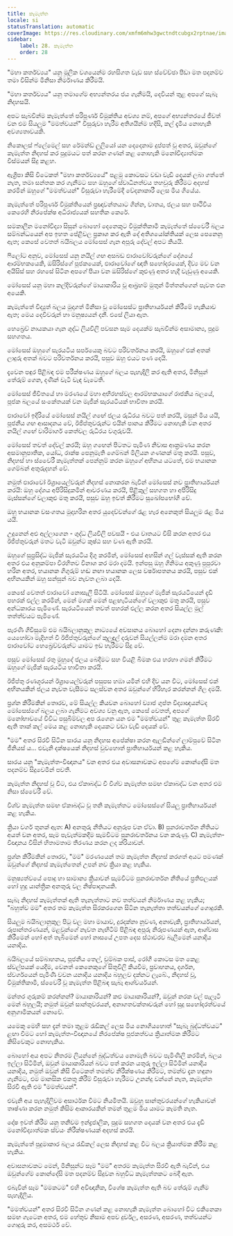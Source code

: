 ```yaml
---
title: කැමැත්ත
locale: si
statusTranslation: automatic
coverImage: https://res.cloudinary.com/xmfm6mhw3gwctndtcubgx2rptnae/image/upload/v1740468922/small_cover_tratado_de_psicologia_revolucionaria_a4c0dca4e0.webp
sidebar:
    label: 28. කැමැත්ත
    order: 28
---
```

"මහා කර්තව්‍යය" යනු මූලික වශයෙන්ම රහසිගත වැඩ සහ ස්වේච්ඡා පීඩා මත පදනම්ව තමා විසින්ම මිනිසා නිර්මාණය කිරීමයි.

"මහා කර්තව්‍යය" යනු තමාගේම අභ්‍යන්තරය ජය ගැනීමයි, දෙවියන් තුළ අපගේ සැබෑ නිදහසයි.

අපට සැබවින්ම කැමැත්තේ පරිපූර්ණ විමුක්තිය අවශ්‍ය නම්, අපගේ අභ්‍යන්තරයේ ජීවත් වන එම සියලුම "මමත්වයන්" විසුරුවා හැරීම අතිශයින්ම හදිසි, කල් දැමිය නොහැකි අවශ්‍යතාවයකි.

නිකොලස් ෆ්ලේමෙල් සහ රේමන්ඩ් ලුලියෝ යන දෙදෙනාම දුප්පත් වූ අතර, ඔවුන්ගේ කැමැත්ත නිදහස් කර පුදුමයට පත් කරන ගණන් කළ නොහැකි මනෝවිද්‍යාත්මක විස්මයන් සිදු කළහ.

ඇග්‍රිපා කිසි විටෙකත් "මහා කර්තව්‍යයේ" පළමු කොටසට වඩා වැඩි දෙයක් ලබා ගත්තේ නැත, තමා සන්තක කර ගැනීමට සහ ඔහුගේ ස්වාධීනත්වය තහවුරු කිරීමට අදහස් කරමින් ඔහුගේ "මමත්වයන්" විසුරුවා හැරීමේදී වේදනාකාරී ලෙස මිය ගියේය.

කැමැත්තේ පරිපූර්ණ විමුක්තියෙන් ප්‍රඥාවන්තයාට ගින්න, වාතය, ජලය සහ පෘථිවිය කෙරෙහි නිරපේක්ෂ අධිරාජ්‍යයක් සහතික කෙරේ.

සමකාලීන මනෝවිද්‍යා සිසුන් බොහෝ දෙනෙකුට විමුක්තිකාමී කැමැත්තේ ස්වෛරී බලය සම්බන්ධයෙන් අප ඉහත පේළිවල ප්‍රකාශ කර ඇති දේ අතිශයෝක්තියක් ලෙස පෙනෙනු ඇත; කෙසේ වෙතත් බයිබලය මෝසෙස් ගැන අපූරු දේවල් අපට කියයි.

ෆිලෝට අනුව, මෝසෙස් යනු නයිල් ගඟ අසබඩ ඵාරාවෝවරුන්ගේ දේශයේ ආරම්භකයෙකි, ඔසිරිස්ගේ පූජකයෙක්, ඵාරාවෝගේ ඥාති සහෝදරයෙක්, දිව්‍ය මව වන අයිසිස් සහ රහසේ සිටින අපගේ පියා වන ඔසිරිස්ගේ කුළුණු අතර හැදී වැඩුණු අයෙකි.

මෝසෙස් යනු මහා කල්දිවරුන්ගේ මායාකාරිය වූ ආබ්‍රහම් මුතුන් මිත්තන්ගෙන් පැවත එන අයෙකි.

කැමැත්තේ විද්‍යුත් බලය මුදාගත් මිනිසා වූ මෝසෙස්ට ප්‍රාතිහාර්යයන් කිරීමේ හැකියාව ඇත; මෙය දෙවිවරුන් හා මනුෂ්‍යයන් දනී. එසේ ලියා ඇත.

හෙබ්‍රෙව් නායකයා ගැන ශුද්ධ ලියවිලි පවසන සෑම දෙයක්ම සැබවින්ම අසාමාන්‍ය, පුදුම සහගතය.

මෝසෙස් ඔහුගේ සැරයටිය සර්පයෙකු බවට පරිවර්තනය කරයි, ඔහුගේ එක් අතක් ලාදුරු අතක් බවට පරිවර්තනය කරයි, පසුව ඔහු එයට පණ දෙයි.

දැවෙන පඳුර පිළිබඳ එම පරීක්ෂණය ඔහුගේ බලය පැහැදිලි කර ඇති අතර, මිනිසුන් තේරුම් ගෙන, දණින් වැටී වැඳ වැටෙති.

මෝසෙස් ජීවිතයේ හා මරණයේ මහා අභිරහස්වල ආරම්භකයාගේ රාජකීය බලයේ, පූජක බලයේ සංකේතයක් වන මැජික් සැරයටියක් භාවිතා කරයි.

ඵාරාවෝ ඉදිරියේ මෝසෙස් නයිල් ගඟේ ජලය රුධිරය බවට පත් කරයි, මසුන් මිය යයි, පූජනීය ගඟ ආසාදනය වේ, ඊජිප්තුවරුන්ට එයින් පානය කිරීමට නොහැකි වන අතර නයිල් ගඟේ වාරිමාර්ග කෙත්වල රුධිරය වගුරුවයි.

මෝසෙස් තවත් දේවල් කරයි; ඔහු ගඟෙන් පිටතට පැමිණ නිවාස ආක්‍රමණය කරන අසමානුපාතික, යෝධ, රාක්ෂ පෙනුමැති ගෙම්බන් මිලියන ගණනක් මතු කරයි. පසුව, නිදහස් හා ස්වෛරී කැමැත්තක් පෙන්නුම් කරන ඔහුගේ අභිනය යටතේ, එම භයානක ගෙම්බන් අතුරුදහන් වේ.

නමුත් ඵාරාවෝ ඊශ්‍රායෙල්වරුන් නිදහස් නොකරන බැවින් මෝසෙස් නව ප්‍රාතිහාර්යයන් කරයි: ඔහු දේශය අපිරිසිදුකමින් ආවරණය කරයි, පිළිකුල් සහගත හා අපිරිසිදු මැස්සන්ගේ වලාකුළු මතු කරයි, පසුව ඔහු ඉවත් කිරීමට සුඛෝපභෝගී වේ.

ඔහු භයානක වසංගතය මුදාහරින අතර යුදෙව්වන්ගේ රැළ හැර අනෙකුත් සියලුම රැළ මිය යයි.

උදුනෙන් අළු අල්ලාගෙන - ශුද්ධ ලියවිලි පවසයි - එය වාතයට විසි කරන අතර එය ඊජිප්තුවරුන් මතට වැටී ඔවුන්ට කුෂ්ඨ සහ වණ ඇති කරයි.

ඔහුගේ සුප්‍රසිද්ධ මැජික් සැරයටිය දිගු කරමින්, මෝසෙස් අහසින් ගල් වැස්සක් ඇති කරන අතර එය අනුකම්පා විරහිතව විනාශ කර මරා දමයි. ඉන්පසු ඔහු ගිනිමය අකුණු පුපුරවා හරින අතර, භයානක ගිගුරුම් හඬ නඟා භයානක ලෙස වර්ෂාපතනය කරයි, පසුව එක් අභිනයකින් ඔහු සන්සුන් බව නැවත ලබා දෙයි.

කෙසේ වෙතත් ඵාරාවෝ නොසැලී සිටියි. මෝසෙස් ඔහුගේ මැජික් සැරයටියෙන් දැඩි පහරක් එල්ල කරමින්, මෙන් මගක් මෙන් පළඟැටියන්ගේ වලාකුළු මතු කරයි, පසුව අන්ධකාරය පැමිණේ. සැරයටියෙන් තවත් පහරක් එල්ල කරන අතර සියල්ල මුල් තත්ත්වයට පැමිණේ.

පැරණි ගිවිසුමේ එම බයිබලානුකුල නාට්‍යයේ අවසානය බොහෝ දෙනා දන්නා කරුණකි: යෙහෝවා මැදිහත් වී ඊජිප්තුවරුන්ගේ කුලුඳුල් දරුවන් සියල්ලන්ම මරා දමන අතර ඵාරාවෝට හෙබ්‍රෙව්වරුන්ට යාමට ඉඩ හැරීමට සිදු වේ.

පසුව මෝසෙස් රතු මුහුදේ ජලය බෙදීමට සහ වියළි බිමක එය හරහා ගමන් කිරීමට ඔහුගේ මැජික් සැරයටිය භාවිතා කරයි.

ඊජිප්තු රණශූරයන් ඊශ්‍රායෙල්වරුන් පසුපස හඹා යමින් එහි දිව යන විට, මෝසෙස් එක් අභිනයකින් ජලය නැවත වැසීමට සලස්වන අතර ඔවුන්ගේ හිරිහැර කරන්නන් ගිල දමයි.

ප්‍රශ්න කිරීමකින් තොරව, මේ සියල්ල කියවන බොහෝ ව්‍යාජ ගුප්ත විද්‍යාඥයන්ටද මෝසෙස්ගේ බලය ලබා ගැනීමට අවශ්‍ය වනු ඇත, කෙසේ වෙතත්, අපගේ මනෝභාවයේ විවිධ පසුබිම්වල අප රැගෙන යන එම "මමත්වයන්" තුළ කැමැත්ත සිරවී ඇති තාක් කල් මෙය කළ නොහැකි දෙයකට වඩා වැඩි දෙයක් වේ.

"මම" අතර සිරවී සිටින සාරය යනු නිදහස අපේක්ෂා කරන ඇලඩින්ගේ ලාම්පුවේ සිටින ජීනියස් ය... එවැනි දක්ෂයෙක් නිදහස් වුවහොත් ප්‍රාතිහාර්යයන් කළ හැකිය.

සාරය යනු "කැමැත්ත-විඥානය" වන අතර එය අවාසනාවකට අපගේම කොන්දේසි මත පදනම්ව සිදුවෙමින් පවතී.

කැමැත්ත නිදහස් වූ විට, එය ඒකාබද්ධ වී විශ්ව කැමැත්ත සමඟ ඒකාබද්ධ වන අතර එම නිසා ස්වෛරී වේ.

විශ්ව කැමැත්ත සමඟ ඒකාබද්ධ වූ තනි කැමැත්තට මෝසෙස්ගේ සියලු ප්‍රාතිහාර්යයන් කළ හැකිය.

ක්‍රියා වර්ග තුනක් ඇත: A) අනතුරු නීතියට අනුරූප වන ඒවා. B) පුනරාවර්තන නීතියට අයත් වන අතර, සෑම පැවැත්මකදීම සැමවිටම පුනරාවර්තනය වන කරුණු. C) කැමැත්ත-විඥානය විසින් හිතාමතාම තීරණය කරන ලද ක්රියාවන්.

ප්‍රශ්න කිරීමකින් තොරව, "මම" මරණයෙන් තම කැමැත්ත නිදහස් කරගත් අයට පමණක් ඔවුන්ගේ නිදහස් කැමැත්තෙන් උපන් නව ක්‍රියා කළ හැකිය.

මනුෂ්‍යත්වයේ පොදු හා සාමාන්‍ය ක්‍රියාවන් සැමවිටම පුනරාවර්තන නීතියේ ප්‍රතිඵලයක් හෝ හුදු යාන්ත්‍රික අනතුරු වල නිෂ්පාදනයකි.

සැබෑ නිදහස් කැමැත්තක් ඇති තැනැත්තාට නව තත්වයන් නිර්මාණය කළ හැකිය; "බහුත්ව මම" අතර තම කැමැත්ත සිරකරගෙන සිටින තැනැත්තා තත්වයන්ගේ ගොදුරකි.

සියලුම බයිබලානුකුල පිටු වල මහා මායාව, දුරදක්නා නුවණ, අනාවැකි, ප්‍රාතිහාර්යයන්, රූපාන්තරණයන්, මළවුන්ගේ නැවත නැඟිටීම් පිළිබඳ අපූරු නිරූපණයක් ඇත, ආශ්වාස කිරීමෙන් හෝ අත් තැබීමෙන් හෝ නාසයේ උපත දෙස ස්ථාවරව බැලීමෙන් යනාදිය යනාදිය.

බයිබලයේ සම්බාහනය, පූජනීය තෙල්, චුම්බක පාස්, රෝගී කොටස මත කෙළ ස්වල්පයක් යෙදීම, වෙනත් කෙනෙකුගේ සිතුවිලි කියවීම, ප්‍රවාහනය, දර්ශන, ස්වර්ගයෙන් පැමිණි වචන යනාදිය යනාදිය බහුලව දක්නට ලැබේ., නිදහස් වූ, විමුක්තිකාමී, ස්වෛරී වූ කැමැත්ත පිළිබඳ සැබෑ ආශ්චර්යයන්.

මන්තර ගුරුකම් කරන්නන්? මායාකාරියන්? කළු මායාකාරියන්?, ඔවුන් නරක වල් පැලෑටි මෙන් බහුලයි; නමුත් ඔවුන් සාන්තුවරයන්, අනාගතවක්තෘවරුන් හෝ සුදු සහෝදරත්වයේ අනුගාමිකයන් නොවේ.

යමෙකු මෙහි සහ දැන් තමා තුළම රැඩිකල් ලෙස මිය නොගියහොත් "සැබෑ බුද්ධත්වයට" ළඟා වීමට හෝ කැමැත්ත-විඥානයේ නිරපේක්ෂ පූජකත්වය ක්‍රියාත්මක කිරීමට කිසිවෙකුට නොහැකිය.

බොහෝ අය අපට නිතරම ලියන්නේ බුද්ධත්වය නොමැති බවට පැමිණිලි කරමින්, බලය ඉල්ලා සිටිමින්, ඔවුන් මායාකාරියන් බවට පත් කරන යතුරු ඉල්ලා සිටිමින් යනාදිය යනාදිය, නමුත් ඔවුන් කිසි විටෙකත් තමන්ව නිරීක්ෂණය කිරීමට, තමන්ව දැන හඳුනා ගැනීමට, එම මානසික එකතු කිරීම් විසුරුවා හැරීමට උනන්දු වන්නේ නැත, කැමැත්ත සිරවී ඇති එම "මමත්වයන්".

එවැනි අය පැහැදිලිවම අසාර්ථක වීමට නියමිතයි. ඔවුහු සාන්තුවරයන්ගේ හැකියාවන් තෘෂ්ණා කරන නමුත් කිසිම ආකාරයකින් තමන් තුළම මිය යාමට කැමති නැත.

දෝෂ ඉවත් කිරීම යනු තනිවම ඉන්ද්‍රජාලික, පුදුම සහගත දෙයක් වන අතර එය දැඩි මනෝවිද්‍යාත්මක ස්වයං නිරීක්ෂණයක් අදහස් කරයි.

කැමැත්තේ පුදුමාකාර බලය රැඩිකල් ලෙස නිදහස් කළ විට බලය ක්‍රියාත්මක කිරීම කළ හැකිය.

අවාසනාවකට මෙන්, මිනිසුන්ට සෑම "මම" අතරම කැමැත්ත සිරවී ඇති බැවින්, එය ඔවුන්ගේම කොන්දේසි මත පදනම්ව සිදුවන බහුවිධ කැමැත්තකට බෙදී ඇත.

එබැවින් සෑම "මමකටම" එහි අවිඥානික, විශේෂ කැමැත්ත ඇති බව තේරුම් ගැනීම පැහැදිලිය.

"මමත්වයන්" අතර සිරවී සිටින ගණන් කළ නොහැකි කැමැත්ත බොහෝ විට එකිනෙකා සමඟ ගැටෙන අතර, එම හේතුව නිසාම අපව දුර්වල, අසරණ, අසරණ, තත්වයන්ට ගොදුරු කර, අසමර්ථ වේ.
